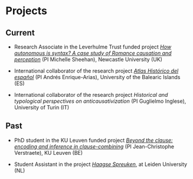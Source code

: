 # Projects

## Current

-   Research Associate in the Leverhulme Trust funded project [*How autonomous is syntax? A case study of Romance causation and perception*](https://www.caurpe.org/) (PI Michelle Sheehan), Newcastle University (UK) 

-   International collaborator of the research project [*Atlas Histórico del español*](https://atlashistorico.uib.es/) (PI Andrés Enrique-Arias), University of the Balearic Islands (ES)

-   International collaborator of the research project *Historical and typological perspectives on anticausativization* (PI Guglielmo Inglese), University of Turin (IT)

## Past

-   PhD student in the KU Leuven funded project [*Beyond the clause: encoding and inference in clause-combining*](https://sites.google.com/view/beyondtheclause/home) (PI Jean-Christophe Verstraete), KU Leuven (BE)

-   Student Assistant in the project [*Haagse Spreuken*](https://www.haagsespreuken.nl/), at Leiden University (NL)
